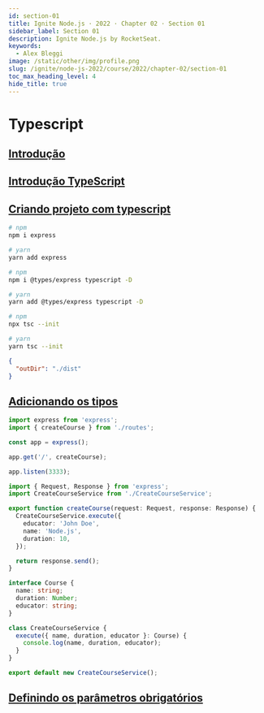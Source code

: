 ```yaml
---
id: section-01
title: Ignite Node.js · 2022 · Chapter 02 · Section 01
sidebar_label: Section 01
description: Ignite Node.js by RocketSeat.
keywords:
  - Alex Bleggi
image: /static/other/img/profile.png
slug: /ignite/node-js-2022/course/2022/chapter-02/section-01
toc_max_heading_level: 4
hide_title: true
---
```



# Typescript

## [Introdução](https://app.rocketseat.com.br/node/chapter-ii-2/group/typescript/lesson/introducao-14)

## [Introdução TypeScript](https://app.rocketseat.com.br/node/chapter-ii-2/group/typescript/lesson/introducao-type-script)

## [Criando projeto com typescript](https://app.rocketseat.com.br/node/chapter-ii-2/group/typescript/lesson/criando-projeto-com-typescript)

```bash
# npm
npm i express

# yarn
yarn add express
```

```bash
# npm
npm i @types/express typescript -D

# yarn
yarn add @types/express typescript -D
```

```bash
# npm
npx tsc --init

# yarn
yarn tsc --init
```

```json title="tsconfig.json"
{
  "outDir": "./dist"
}
```

## [Adicionando os tipos](https://app.rocketseat.com.br/node/chapter-ii-2/group/typescript/lesson/adicionando-os-tipos)

```typescript title="src/server.ts"
import express from 'express';
import { createCourse } from './routes';

const app = express();

app.get('/', createCourse);

app.listen(3333);
```

```typescript title="src/routes.ts"
import { Request, Response } from 'express';
import CreateCourseService from './CreateCourseService';

export function createCourse(request: Request, response: Response) {
  CreateCourseService.execute({
    educator: 'John Doe',
    name: 'Node.js',
    duration: 10,
  });

  return response.send();
}
```

```typescript title="src/CreateCourseService.ts"
interface Course {
  name: string;
  duration: Number;
  educator: string;
}

class CreateCourseService {
  execute({ name, duration, educator }: Course) {
    console.log(name, duration, educator);
  }
}

export default new CreateCourseService();
```

## [Definindo os parâmetros obrigatórios](https://app.rocketseat.com.br/node/chapter-ii-2/group/typescript/lesson/definindo-os-parametros-obrigatorios)
